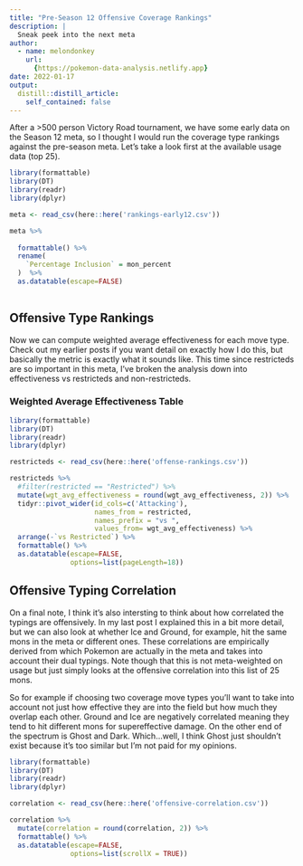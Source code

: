 ```yaml
---
title: "Pre-Season 12 Offensive Coverage Rankings"
description: |
  Sneak peek into the next meta
author:
  - name: melondonkey
    url:
      {https://pokemon-data-analysis.netlify.app}
date: 2022-01-17
output:
  distill::distill_article:
    self_contained: false
---
```


After a >500 person Victory Road tournament, we have some early data on the Season 12 meta, so I thought I would run the coverage type rankings against the pre-season meta.  Let's take a look first at the available usage data (top 25). 

```r
library(formattable)
library(DT)
library(readr)
library(dplyr)

meta <- read_csv(here::here('rankings-early12.csv'))

meta %>%
  
  formattable() %>%
  rename(
    `Percentage Inclusion` = mon_percent
  )  %>%
  as.datatable(escape=FALSE) 
  

```

## Offensive Type Rankings

Now we can compute weighted average effectiveness for each move type.  Check out my earlier posts if you want detail on exactly how I do this, but basically the metric is exactly what it sounds like.  This time since restricteds are so important in this meta, I've broken the analysis down into effectiveness vs restricteds and non-restricteds.  



### Weighted Average Effectiveness Table

```r
library(formattable)
library(DT)
library(readr)
library(dplyr)

restricteds <- read_csv(here::here('offense-rankings.csv'))

restricteds %>%
  #filter(restricted == "Restricted") %>%
  mutate(wgt_avg_effectiveness = round(wgt_avg_effectiveness, 2)) %>%
  tidyr::pivot_wider(id_cols=c('Attacking'),
                     names_from = restricted,
                     names_prefix = "vs ",
                     values_from= wgt_avg_effectiveness) %>%
  arrange(-`vs Restricted`) %>%
  formattable() %>%
  as.datatable(escape=FALSE,
               options=list(pageLength=18)) 

```



## Offensive Typing Correlation

On a final note, I think it's also intersting to think about how correlated the typings are offensively.  In my last post I explained this in a bit more detail, but we can also look at whether Ice and Ground, for example, hit the same mons in the meta or different ones.  These correlations are empirically derived from which Pokemon are actually in the meta and takes into account their dual typings.  Note though that this is not meta-weighted on usage but just simply looks at the offensive correlation into this list of 25 mons.

So for example if choosing two coverage move types you'll want to take into account not just how effective they are into the field but how much they overlap each other.  Ground and Ice are negatively correlated meaning they tend to hit different mons for supereffective damage.  On the other end of the spectrum is Ghost and Dark.  Which...well, I think Ghost just shouldn't exist because it's too similar but I'm not paid for my opinions.  

```r
library(formattable)
library(DT)
library(readr)
library(dplyr)

correlation <- read_csv(here::here('offensive-correlation.csv'))

correlation %>%
  mutate(correlation = round(correlation, 2)) %>%
  formattable() %>%
  as.datatable(escape=FALSE,
               options=list(scrollX = TRUE)) 

```